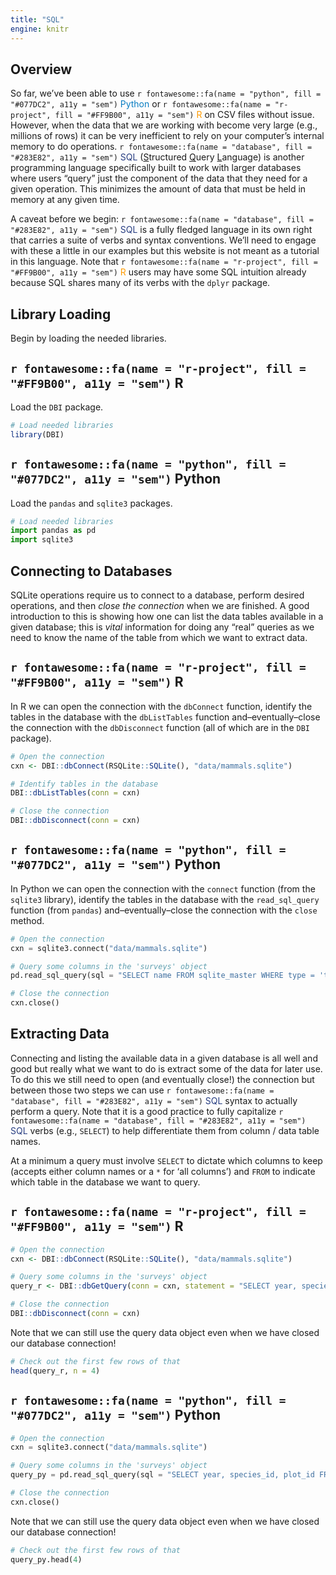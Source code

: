 ```yaml
---
title: "SQL"
engine: knitr
---
```


## Overview

So far, we've been able to use `r fontawesome::fa(name = "python", fill = "#077DC2", a11y = "sem")` <span style="color:#077DC2">Python</span> or `r fontawesome::fa(name = "r-project", fill = "#FF9B00", a11y = "sem")` <span style="color:#FF9B00">R</span> on CSV files without issue. However, when the data that we are working with become very large (e.g., millions of rows) it can be very inefficient to rely on your computer's internal memory to do operations. `r fontawesome::fa(name = "database", fill = "#283E82", a11y = "sem")` <span style="color:#283E82">SQL</span> (<u>S</u>tructured <u>Q</u>uery <u>L</u>anguage) is another programming language specifically built to work with larger databases where users "query" just the component of the data that they need for a given operation. This minimizes the amount of data that must be held in memory at any given time.

A caveat before we begin: `r fontawesome::fa(name = "database", fill = "#283E82", a11y = "sem")` <span style="color:#283E82">SQL</span> is a fully fledged language in its own right that carries a suite of verbs and syntax conventions. We'll need to engage with these a little in our examples but this website is not meant as a tutorial in this language. Note that `r fontawesome::fa(name = "r-project", fill = "#FF9B00", a11y = "sem")` <span style="color:#FF9B00">R</span> users may have some SQL intuition already because SQL shares many of its verbs with the `dplyr` package.

## Library Loading

Begin by loading the needed libraries.

:::panel-tabset
## `r fontawesome::fa(name = "r-project", fill = "#FF9B00", a11y = "sem")` R

Load the `DBI` package.

```r
# Load needed libraries
library(DBI)
```

## `r fontawesome::fa(name = "python", fill = "#077DC2", a11y = "sem")` Python

Load the `pandas` and `sqlite3` packages.

```python
# Load needed libraries
import pandas as pd
import sqlite3
```
:::

## Connecting to Databases

SQLite operations require us to connect to a database, perform desired operations, and then _close the connection_ when we are finished. A good introduction to this is showing how one can list the data tables available in a given database; this is _vital_ information for doing any "real" queries as we need to know the name of the table from which we want to extract data.

:::panel-tabset
## `r fontawesome::fa(name = "r-project", fill = "#FF9B00", a11y = "sem")` R

In R we can open the connection with the `dbConnect` function, identify the tables in the database with the `dbListTables` function and--eventually--close the connection with the `dbDisconnect` function (all of which are in the `DBI` package).

```r
# Open the connection
cxn <- DBI::dbConnect(RSQLite::SQLite(), "data/mammals.sqlite")

# Identify tables in the database
DBI::dbListTables(conn = cxn)

# Close the connection
DBI::dbDisconnect(conn = cxn)
```

## `r fontawesome::fa(name = "python", fill = "#077DC2", a11y = "sem")` Python

In Python we can open the connection with the `connect` function (from the `sqlite3` library), identify the tables in the database with the `read_sql_query` function (from `pandas`) and--eventually--close the connection with the `close` method.

```python
# Open the connection
cxn = sqlite3.connect("data/mammals.sqlite")

# Query some columns in the 'surveys' object
pd.read_sql_query(sql = "SELECT name FROM sqlite_master WHERE type = 'table'", con = cxn)

# Close the connection
cxn.close()
```
:::

## Extracting Data

Connecting and listing the available data in a given database is all well and good but really what we want to do is extract some of the data for later use. To do this we still need to open (and eventually close!) the connection but between those two steps we can use `r fontawesome::fa(name = "database", fill = "#283E82", a11y = "sem")` <span style="color:#283E82">SQL</span> syntax to actually perform a query. Note that it is a good practice to fully capitalize `r fontawesome::fa(name = "database", fill = "#283E82", a11y = "sem")` <span style="color:#283E82">SQL</span> verbs (e.g., `SELECT`) to help differentiate them from column / data table names.

At a minimum a query must involve `SELECT` to dictate which columns to keep (accepts either column names or a `*` for 'all columns') and `FROM` to indicate which table in the database we want to query.

:::panel-tabset
## `r fontawesome::fa(name = "r-project", fill = "#FF9B00", a11y = "sem")` R

```r
# Open the connection
cxn <- DBI::dbConnect(RSQLite::SQLite(), "data/mammals.sqlite")

# Query some columns in the 'surveys' object
query_r <- DBI::dbGetQuery(conn = cxn, statement = "SELECT year, species_id, plot_id FROM surveys")

# Close the connection
DBI::dbDisconnect(conn = cxn)
```

Note that we can still use the query data object even when we have closed our database connection!

```r
# Check out the first few rows of that
head(query_r, n = 4)
```

## `r fontawesome::fa(name = "python", fill = "#077DC2", a11y = "sem")` Python

```python
# Open the connection
cxn = sqlite3.connect("data/mammals.sqlite")

# Query some columns in the 'surveys' object
query_py = pd.read_sql_query(sql = "SELECT year, species_id, plot_id FROM surveys", con = cxn)

# Close the connection
cxn.close()
```

Note that we can still use the query data object even when we have closed our database connection!

```python
# Check out the first few rows of that
query_py.head(4)
```
:::

